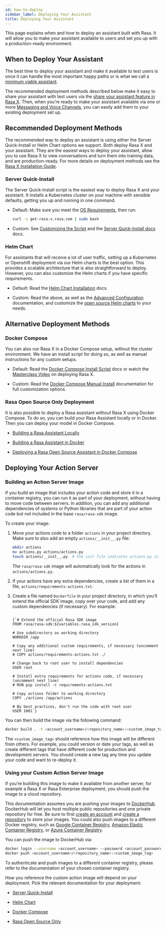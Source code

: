 ```yaml
---
id: how-to-deploy
sidebar_label: Deploying Your Assistant
title: Deploying Your Assistant
---
```

<!-- this file is version specific, do not use `@site/...` syntax -->

<a aria-hidden="true" tabIndex="-1" className="anchor enhancedAnchor" id="deploying-your-rasa-assistant"></a>

This page explains when and how to deploy an assistant built with Rasa.
It will allow you to make your assistant available to users and set you up with a production-ready environment.

## When to Deploy Your Assistant

The best time to deploy your assistant and make it available to test users is once it can handle the most
important happy paths or is what we call a [minimum viable assistant](https://rasa.com/docs/rasa/glossary).

The recommended deployment methods described below make it easy to share your assistant
with test users via the [share your assistant feature in
Rasa X](https://rasa.com/docs/rasa-x/user-guide/share-assistant/#share-your-bot).
Then, when you’re ready to make your assistant available via one or more [Messaging and Voice Channels](./messaging-and-voice-channels),
you can easily add them to your existing deployment set up.

<a aria-hidden="true" tabIndex="-1" className="anchor enhancedAnchor" id="recommended-deployment-methods"></a>

## Recommended Deployment Methods

The recommended way to deploy an assistant is using either the Server Quick-Install or Helm Chart
options we support. Both deploy Rasa X and your assistant. They are the easiest ways to deploy your assistant,
allow you to use Rasa X to view conversations and turn them into training data, and are production-ready.
For more details on deployment methods see the [Rasa X Installation Guide](https://rasa.com/docs/rasa-x/installation-and-setup/installation-guide/).

### Server Quick-Install

The Server Quick-Install script is the easiest way to deploy Rasa X and your assistant. It installs a Kubernetes
cluster on your machine with sensible defaults, getting you up and running in one command.

* Default: Make sure you meet the [OS Requirements](https://rasa.com/docs/rasa-x/installation-and-setup/install/quick-install-script/#hardware-os-requirements),
  then run:

  ```bash
  curl -s get-rasa-x.rasa.com | sudo bash
* Custom: See [Customizing the Script](https://rasa.com/docs/rasa-x/installation-and-setup/customize/#server-quick-install)
  and the [Server Quick-Install docs](https://rasa.com/docs/rasa-x/installation-and-setup/install/quick-install-script) docs.

### Helm Chart

For assistants that will receive a lot of user traffic, setting up a Kubernetes or Openshift deployment via
our Helm charts is the best option. This provides a scalable architecture that is also straightforward to deploy.
However, you can also customize the Helm charts if you have specific requirements.

* Default: Read the [Helm Chart Installation](https://rasa.com/docs/rasa-x/installation-and-setup/install/helm-chart/) docs.

* Custom: Read the above, as well as the [Advanced Configuration](https://rasa.com/docs/rasa-x/installation-and-setup/customize/#helm-chart)
  documentation, and customize the [open source Helm charts](https://github.com/RasaHQ/rasa-x-helm) to your needs.

<a aria-hidden="true" tabIndex="-1" className="anchor enhancedAnchor" id="rasa-only-deployment"></a>

## Alternative Deployment Methods

### Docker Compose

You can also run Rasa X in a Docker Compose setup, without the cluster environment. We have an install script
for doing so, as well as manual instructions for any custom setups.

* Default: Read the [Docker Compose Install Script](https://rasa.com/docs/rasa-x/installation-and-setup/install/docker-compose/#docker-compose-install-script) docs or watch the [Masterclass Video](https://www.youtube.com/watch?v=IUYdwy8HPVc) on deploying Rasa X.

* Custom: Read the [Docker Compose Manual Install](https://rasa.com/docs/rasa-x/installation-and-setup/install/docker-compose/#docker-compose-manual-install) documentation for full customization options.

### Rasa Open Source Only Deployment

It is also possible to deploy a Rasa assistant without Rasa X using Docker Compose. To do so, you can build your
Rasa Assistant locally or in Docker. Then you can deploy your model in Docker Compose.

* [Building a Rasa Assistant Locally](./rasa-tutorial)

* [Building a Rasa Assistant in Docker](./docker/building-in-docker)

* [Deploying a Rasa Open Source Assistant in Docker Compose](./docker/deploying-in-docker-compose)


## Deploying Your Action Server

<a aria-hidden="true" tabIndex="-1" className="anchor enhancedAnchor" id="building-an-action-server-image"></a>

### Building an Action Server Image

If you build an image that includes your action code and store it in a container registry, you can run it
as part of your deployment, without having to move code between servers.
In addition, you can add any additional dependencies of systems or Python libraries
that are part of your action code but not included in the base `rasa/rasa-sdk` image.

To create your image:

1. Move your actions code to a folder `actions` in your project directory.
   Make sure to also add an empty `actions/__init__.py` file:

   ```bash
   mkdir actions
   mv actions.py actions/actions.py
   touch actions/__init__.py  # the init file indicates actions.py is a python module
   ```

   The `rasa/rasa-sdk` image will automatically look for the actions in `actions/actions.py`.

2. If your actions have any extra dependencies, create a list of them in a file,
   `actions/requirements-actions.txt`.

3. Create a file named `Dockerfile` in your project directory,
   in which you’ll extend the official SDK image, copy over your code, and add any custom dependencies (if necessary).
   For example:

   <pre><code parentName="pre" className="language-python">
   {`# Extend the official Rasa SDK image
   FROM rasa/rasa-sdk:${variables.rasa_sdk_version}

   # Use subdirectory as working directory
   WORKDIR /app

   # Copy any additional custom requirements, if necessary (uncomment next line)
   # COPY actions/requirements-actions.txt ./

   # Change back to root user to install dependencies
   USER root

   # Install extra requirements for actions code, if necessary (uncomment next line)
   # RUN pip install -r requirements-actions.txt

   # Copy actions folder to working directory
   COPY ./actions /app/actions

   # By best practices, don't run the code with root user
   USER 1001`}</code></pre>

You can then build the image via the following command:

```bash
docker build . -t <account_username>/<repository_name>:<custom_image_tag>
```

The `<custom_image_tag>` should reference how this image will be different from others. For
example, you could version or date your tags, as well as create different tags that have different code for production
and development servers. You should create a new tag any time you update your code and want to re-deploy it.

### Using your Custom Action Server Image

If you’re building this image to make it available from another server,
for example a Rasa X or Rasa Enterprise deployment, you should push the image to a cloud repository.

This documentation assumes you are pushing your images to [DockerHub](https://hub.docker.com/).
DockerHub will let you host multiple public repositories and
one private repository for free. Be sure to first [create an account](https://hub.docker.com/signup/)
and [create a repository](https://hub.docker.com/signup/) to store your images. You could also push images to
a different Docker registry, such as [Google Container Registry](https://cloud.google.com/container-registry),
[Amazon Elastic Container Registry](https://aws.amazon.com/ecr/), or
[Azure Container Registry](https://azure.microsoft.com/en-us/services/container-registry/).

You can push the image to DockerHub via:

```bash
docker login --username <account_username> --password <account_password>
docker push <account_username>/<repository_name>:<custom_image_tag>
```

To authenticate and push images to a different container registry, please refer to the documentation of
your chosen container registry.

How you reference the custom action image will depend on your deployment. Pick the relevant documentation for
your deployment:

* [Server Quick-Install](https://rasa.com/docs/rasa-x/installation-and-setup/customize/#quick-install-script-customizing)

* [Helm Chart](https://rasa.com/docs/rasa-x/installation-and-setup/customize/#adding-a-custom-action-server)

* [Docker Compose](https://rasa.com/docs/rasa-x/installation-and-setup/customize/#connecting-a-custom-action-server)

* [Rasa Open Source Only](./docker/deploying-in-docker-compose#running-multiple-services)
